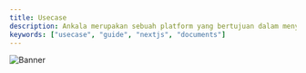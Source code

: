---
title: Usecase
description: Ankala merupakan sebuah platform yang bertujuan dalam menyediakan layanan jasa tourguide 
keywords: ["usecase", "guide", "nextjs", "documents"]
---

![Banner](/images/banner.png "Documents")